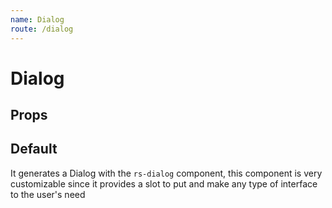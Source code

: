 ```yaml
---
name: Dialog
route: /dialog
---
```




# Dialog

## Props

<Props of={Dialog} />

## Default

It generates a Dialog with the `rs-dialog` component, this component is very customizable since it provides a slot to put and make any type of interface to the user's need

<Playground>
  <section className="d-section">
    <Example />
  </section>
</Playground>